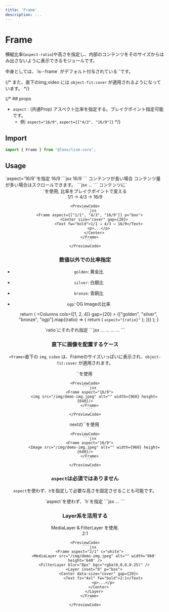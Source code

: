 ```yaml
---
title: 'Frame'
description: ...
---
```




# Frame

横縦比率(`aspect-ratio`)や高さを指定し、内部のコンテンツをそのサイズからはみ出さないように表示できるモジュールです。


<Alert preset="info">
	中身としては、`is--frame` がデフォルト付与されている`<Layouter>`です。
</Alert>


{/* また、直下のimg,video には `object-fit:cover` が適用されるようになっています。 */}

{/* ## props
- `aspect` : (共通Prop) アスペクト比率を指定する。ブレイクポイント指定可能です。
	- 例: `aspect="16/9"`, `aspect={["4/3", "16/9"]}` */}

## Import

```js
import { Frame } from '@loos/lism-core';
```

## Usage

<Preview>
	<PreviewTitle>
		`aspect='16/9'`を指定
	</PreviewTitle>
	<PreviewArea resize>
		<Frame aspect='16/9'>
			<Text fw="bold">16/9</Text>
		</Frame>
	</PreviewArea>
	<PreviewCode>
		```jsx
		<Frame aspect='16/9'>
			<Text fw="bold">16/9</Text>
		</Frame>
		```
	</PreviewCode>
</Preview>


<Preview>
	<PreviewTitle>
		コンテンツが長い場合
	</PreviewTitle>
	<PreviewArea resize>
		<Frame aspect='2/1' isFlow p='box'>
			<Text fw="bold">コンテンツ量が多い場合はスクロールできます。</Text>
			<DammyText />
			<DammyText length="m" />
			<DammyText length="l" />
			<DammyText length="xl" />
		</Frame>
	</PreviewArea>
	<PreviewCode>
		```jsx
		<Frame aspect='2/1' isFlow p='box'>
			...
		</Frame>
		```
	</PreviewCode>
</Preview>


<Preview>
	<PreviewTitle>
		コンテンツに`<Center>`を使用, 比率をブレイクポイントで変える
	</PreviewTitle>
	<PreviewArea resize>
		<Frame aspect={["10/10", "4/3", "16/9"]} p="box">
			<Center size="cover" gap={20}>
				<Text fw="bold">1/1 → 4/3 → 16/9</Text>
				<DammyText />
			</Center>
		</Frame>
	</PreviewArea>

	<PreviewCode>
		```jsx
		<Frame aspect={["1/1", "4/3", "16/9"]} p="box">
			<Center size="cover" gap={20}>
				<Text fw="bold">1/1 → 4/3 → 16/9</Text>
				<p>...</p>
			</Center>
		</Frame>
		```
	</PreviewCode>
</Preview>


### 数値以外での比率指定

- `golden`: 黄金比
- `silver`: 白銀比
- `bronze`: 青銅比
- `ogp`: OG Imageの比率

	return (
		<Columns cols={[1, 2, 4]} gap={20} >
			{["golden", "silver", "bronze", "ogp"].map((ratio) => {
				return (
					<Frame key={ratio} aspect={ratio} bgc="whitesmoke">
						<Layer position="center" c="gray" fz="s">
							<code>aspect="{ratio}"</code>
						</Layer>
					</Frame>
				);
			})}
		</Columns>
	);
}

<Preview>
	<PreviewTitle>
		`ratio`にそれぞれ指定
	</PreviewTitle>
	<PreviewArea p={20}>
		<FrameRatios />
	</PreviewArea>
	<PreviewCode>
		```jsx
		<Frame aspect="ogp">...</Frame>
		<Frame aspect="golden">...</Frame>
		<Frame aspect="silver">...</Frame>
		<Frame aspect="bronze">...</Frame>
		```
	</PreviewCode>
</Preview>


### 直下に画像を配置するケース

`<Frame>`直下の `img`, `video` は、Frameのサイズいっぱいに表示され、`object-fit:cover` が適用されます。

<Preview>
	<PreviewTitle>
		`<img>`を使用
	</PreviewTitle>
	<PreviewArea maxW="25rem">
		<Frame aspect="16/9">
			<img src="/img/demo-img.jpeg" alt="" width={960} height={640}/>
		</Frame>
	</PreviewArea>

	<PreviewCode>
		```jsx
		<Frame aspect="16/9">
			<img src="/img/demo-img.jpeg" alt="" width={960} height={640}/>
		</Frame>
		```
	</PreviewCode>
</Preview>

<Preview>
	<PreviewTitle>
		nextの`<Image>`を使用
	</PreviewTitle>
	<PreviewArea maxW="25rem">
		<Frame aspect="16/9">
			<Image src="/img/demo-img.jpeg" alt="" width={960} height={640}/>
		</Frame>
	</PreviewArea>

	<PreviewCode>
		```jsx
		<Frame aspect="16/9">
			<Image src="/img/demo-img.jpeg" alt="" width={960} height={640}/>
		</Frame>
		```
	</PreviewCode>
</Preview>


### `aspect`は必須ではありません

`aspect`を使わず、`h`を指定して必要な高さを固定させることも可能です。

<Preview>
	<PreviewTitle>
		`aspect`を使わず、`h`を指定
	</PreviewTitle>
	<PreviewArea resize>
		<Frame h='12rem' isFlow p='box'>
			<DammyText length="m" />
			<DammyText length="l" />
			<DammyText length="xl" />
		</Frame>
	</PreviewArea>
	<PreviewCode>
		```jsx
		<Frame h='12rem' isFlow p='box'>
			...
		</Frame>
		```
	</PreviewCode>
</Preview>


### Layer系を活用する

<Preview>
	<PreviewTitle>
		MediaLayer & FilterLayer を使用.
	</PreviewTitle>
	<PreviewArea resize p={20}>
		<Frame aspect="2/1" c="white">
			<MediaLayer src="/img/demo-img.jpeg" alt="" width='960' height='640' />
			<FilterLayer blur="8px" bgc="rgba(0,0,0,0.25)" />
			<Layer inset="0" p="box">
				<Center data-size="cover" gap={20}>
					<Text fz="2xl" fw="bold">2:1</Text>
					<DammyText length="m" />
				</Center>
			</Layer>
		</Frame>
	</PreviewArea>

	<PreviewCode>
		```jsx
		<Frame aspect="2/1" c="white">
			<MediaLayer src="/img/demo-img.jpeg" alt="" width='960' height='640' />
			<FilterLayer blur="8px" bgc="rgba(0,0,0,0.25)" />
			<Layer inset="0" p="box">
				<Center data-size="cover" gap={20}>
					<Text fz="4xl" fw="bold">2:1</Text>
					<p>...</p>
				</Center>
			</Layer>
		</Frame>
		```
	</PreviewCode>
</Preview>


